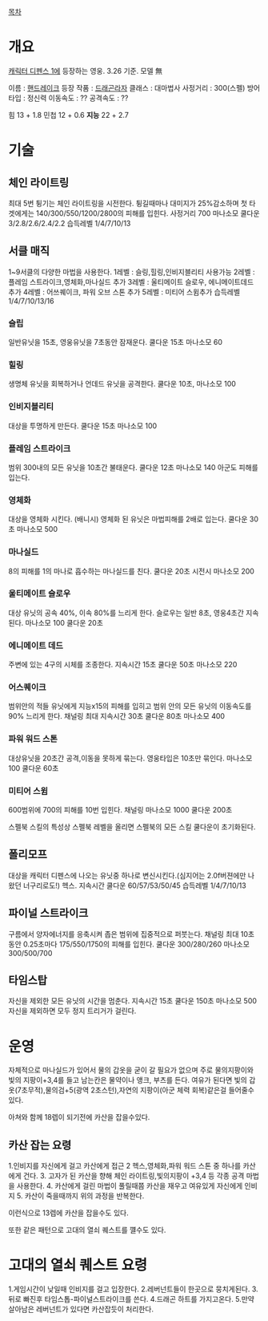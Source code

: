 [[목차]]
= 개요 =
[[캐릭터 디펜스 1]]에 등장하는 영웅. 3.26 기준. 모델 無

이름 : [[핸드레이크]]
등장 작품 : [[드래곤라자]]
클래스 : 대마법사
사정거리 : 300(스펠)
방어타입 : 정신력
이동속도 : ??
공격속도 : ??

힘 13 + 1.8
민첩 12 + 0.6
'''지능''' 22 + 2.7

= 기술 =
== 체인 라이트링 ==
최대 5번 튕기는 체인 라이트링을 시전한다.
튕길때마나 대미지가 25%감소하며 첫 타겟에게는 140/300/550/1200/2800의 피해를 입힌다.
사정거리 700
마나소모 
쿨다운 3/2.8/2.6/2.4/2.2
습득레벨 1/4/7/10/13

== 서클 매직 ==
1~9서클의 다양한 마법을 사용한다.
1레벨 : 슬링,힐링,인비지블리티 사용가능
2레벨 : 플레임 스트라이크,영체화,마나실드 추가
3레벨 : 울티메이트 슬로우, 에니메이트데드 추가
4레벨 : 어쓰퀘이크, 파워 오브 스톤 추가
5레벨 : 미티어 스윔추가
습득레벨 1/4/7/10/13/16
=== 슬립 ===
일반유닛을 15초, 영웅유닛을 7초동안 잠재운다. 
쿨다운 15초 마나소모 60
=== 힐링 ===
생명체 유닛을 회복하거나 언데드 유닛을 공격한다. 
쿨다운 10초, 마나소모 100
=== 인비지블리티 ===
대상을 투명하게 만든다.
쿨다운 15초 마나소모 100
=== 플레임 스트라이크 ===
범위 300내의 모든 유닛을 10초간 불태운다.
쿨다운 12초 마나소모 140
아군도 피해를 입는다.
=== 영체화 ===
대상을 영체화 시킨다. (배니시)
영체화 된 유닛은 마법피해를 2배로 입는다.
쿨다운 30초 마나소모 500
=== 마나실드 ===
8의 피해를 1의 마나로 흡수하는 마나실드를 친다.
쿨다운 20초 시전시 마나소모 200
=== 울티메이트 슬로우 ===
대상 유닛의 공속 40%, 이속 80%를 느리게 한다.
슬로우는 일반 8초, 영웅4초간 지속된다.
마나소모 100 쿨다운 20초
=== 에니메이트 데드 ===
주변에 있는 4구의 시체를 조종한다.
지속시간 15초 쿨다운 50초 마나소모 220
=== 어스퀘이크 ===
범위안의 적들 유닛에게 지능x15의 피해를 입히고 범위 안의 모든 유닛의 이동속도를 90% 느리게 한다. 채널링
최대 지속시간 30초 쿨다운 80초 마나소모 400
=== 파워 워드 스톤 ===
대상유닛을 20초간 공격,이동을 못하게 묶는다.
영웅타입은 10초만 묶인다.
마나소모 100 쿨다운 60초
=== 미티어 스윔 ===
600범위에 700의 피해를 10번 입힌다. 채널링
마나소모 1000 쿨다운 200초

스펠북 스킬의 특성상 스펠북 레벨을 올리면 스펠북의 모든 스킬 쿨다운이 초기화된다.
== 폴리모프 ==
대상을 캐릭터 디펜스에 나오는 유닛중 하나로 변신시킨다.(심지어는 2.0f버젼에만 나왔던 너구리로도!) 헥스.
지속시간
쿨다운 60/57/53/50/45
습득레벨 1/4/7/10/13

== 파이널 스트라이크 ==
구름에서 양자에너지를 응축시켜 좁은 범위에 집중적으로 퍼붓는다. 채널링
최대 10초동안 0.25초마다 175/550/1750의 피해를 입힌다.
쿨다운 300/280/260
마나소모 300/500/700

== 타임스탑 ==
자신을 제외한 모든 유닛의 시간을 멈춘다.
지속시간 15초 쿨다운 150초 마나소모 500
자신을 제외하면 모두 정지 트리거가 걸린다.

= 운영 =
자체적으로 마나실드가 있어서 물의 갑옷을 굳이 갈 필요가 없으며 주로 물의지팡이와 빛의 지팡이+3,4를 들고 남는칸은 물약이나 앵크, 부츠를 든다.
여유가 된다면 빛의 갑옷(7초무적),물의검+5(광역 2초스턴),자연의 지팡이(아군 체력 회복)같은걸 들어줄수있다.

아쳐와 함께 18렙이 되기전에 카산을 잡을수있다.
== 카산 잡는 요령 ==
1.인비지를 자신에게 걸고 카산에게 접근
2 헥스,영체화,파워 워드 스톤 중 하나를 카산에게 건다.
3. 고자가 된 카산을 향해 체인 라이트링,빛의지팡이 +3,4 등 각종 공격 마법을 사용한다.
4. 카산에게 걸린 마법이 풀릴때쯤 카산을 재우고 여유있게 자신에게 인비지
5. 카산이 죽을때까지 위의 과정을 반복한다.

이런식으로 13렙에 카산을 잡을수도 있다.

또한 같은 패턴으로 고대의 열쇠 퀘스트를 꺨수도 있다.

= 고대의 열쇠 퀘스트 요령 =
1.게임시간이 낮일때 인비지를 걸고 입장한다.
2.레버넌트들이 한곳으로 뭉치게된다.
3.뒤로 빠진후 타임스톱-파이널스트라이크를 쓴다.
4.드래곤 하트를 가지고온다.
5.만약 살아남은 레버넌트가 있다면 카산잡듯이 처리한다.
